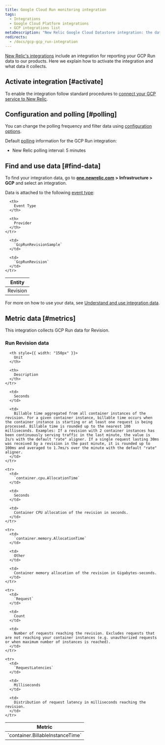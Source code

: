 ```yaml
---
title: Google Cloud Run monitoring integration
tags:
  - Integrations
  - Google Cloud Platform integrations
  - GCP integrations list
metaDescription: "New Relic Google Cloud Datastore integration: the data it reports and how to enable it."
redirects:
  - /docs/gcp-gcp_run-integration
---
```


[New Relic's integrations](https://docs.newrelic.com/docs/infrastructure/integrations-getting-started/getting-started/introduction-infrastructure-integrations) include an integration for reporting your GCP Run data to our products. Here we explain how to activate the integration and what data it collects.

## Activate integration [#activate]

To enable the integration follow standard procedures to [connect your GCP service to New Relic](https://docs.newrelic.com/docs/connect-google-cloud-platform-services-infrastructure).

## Configuration and polling [#polling]

You can change the polling frequency and filter data using [configuration options](/docs/integrations/new-relic-integrations/getting-started/configure-polling-frequency-data-collection-cloud-integrations).

Default [polling](/docs/integrations/google-cloud-platform-integrations/getting-started/polling-intervals-gcp-integrations) information for the GCP Run integration:

* New Relic polling interval: 5 minutes

## Find and use data [#find-data]

To find your integration data, go to [**one.newrelic.com**](http://one.newrelic.com) **> Infrastructure [](https://infrastructure.newrelic.com/ "Link opens in a new window.") > GCP** and select an integration.

Data is attached to the following [event type](https://docs.newrelic.com/docs/insights/use-insights-ui/getting-started/introduction-new-relic-insights#event-type):

<table>
  <thead>
    <tr>
      <th>
        Entity
      </th>

      <th>
        Event Type
      </th>

      <th>
        Provider
      </th>
    </tr>
  </thead>

  <tbody>
    <tr>
      <td>
        Revision
      </td>

      <td>
        `GcpRunRevisionSample`
      </td>

      <td>
        `GcpRunRevision`
      </td>
    </tr>
  </tbody>
</table>

For more on how to use your data, see [Understand and use integration data](https://docs.newrelic.com/docs/infrastructure/integrations/find-use-infrastructure-integration-data).

## Metric data [#metrics]

This integration collects GCP Run data for Revision.

### Run Revision data

<table>
  <thead>
    <tr>
      <th style={{ width: "275px" }}>
        Metric
      </th>

      <th style={{ width: "150px" }}>
        Unit
      </th>

      <th>
        Description
      </th>
    </tr>
  </thead>

  <tbody>
    <tr>
      <td>
        `container.BillableInstanceTime`
      </td>

      <td>
        Seconds
      </td>

      <td>
        Billable time aggregated from all container instances of the revision. For a given container instance, billable time occurs when the container instance is starting or at least one request is being processed. Billable time is rounded up to the nearest 100 milliseconds. Examples: If a revision with 2 container instances has been continuously serving traffic in the last minute, the value is 2s/s with the default "rate" aligner. If a single request lasting 30ms was received by a revision in the past minute, it is rounded up to 100ms and averaged to 1.7ms/s over the minute with the default "rate" aligner.
      </td>
    </tr>

    <tr>
      <td>
        `container.cpu.AllocationTime`
      </td>

      <td>
        Seconds
      </td>

      <td>
        Container CPU allocation of the revision in seconds.
      </td>
    </tr>

    <tr>
      <td>
        `container.memory.AllocationTime`
      </td>

      <td>
        Other
      </td>

      <td>
        Container memory allocation of the revision in Gigabytes-seconds.
      </td>
    </tr>

    <tr>
      <td>
        `Request`
      </td>

      <td>
        Count
      </td>

      <td>
        Number of requests reaching the revision. Excludes requests that are not reaching your container instances (e.g. unauthorized requests or when maximum number of instances is reached).
      </td>
    </tr>

    <tr>
      <td>
        `RequestLatencies`
      </td>

      <td>
        Milliseconds
      </td>

      <td>
        Distribution of request latency in milliseconds reaching the revision.
      </td>
    </tr>
  </tbody>
</table>
